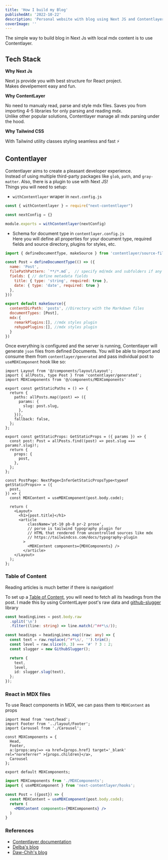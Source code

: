 ```yaml
---
title: 'How I build my Blog'
publishedAt: '2022-10-22'
description: 'Personal website with blog using Next JS and Contentlayer SDK'
coverImage: ''
---
```


The simple way to build blog in Next Js with local mdx content is to use Contentlayer.

## Tech Stack

<blockquote className="with-icons">
  <div className="not-prose mt-2 text-4xl">
    <TechIcons techs={['nextjs', 'tailwindcss', 'contentlayer']} />
  </div>
</blockquote>

**Why Next Js**

Next js provide you with best structure for React project.\
Makes develpement easy and fun.

**Why ContentLayer**

No need to manualy read, parse and style mdx files.
Saves you from importing 4-5 libraries for only parsing and reading mdx.\
Unlike other popular solutions, Contentlayer manage all mdx parsing under the hood.

**Why Tailwind CSS**

With Tailwind utility classes styling seamless and fast ⚡

## Contentlayer


Contentlayer aims to create a pleasant developer experience.\
Instead of using multiple third-party packages like `glob`, `path`, and `gray-matter`.
Also, there is a plugin to use with Next JS!\
Things you will need to setup:

- `withContentlayer` wraper in `next.config.js`

```javascript:next.config.js showLineNumbers
const { withContentlayer } = require("next-contentlayer")

const nextConfig = {}

module.exports = withContentlayer(nextConfig)
```

- Schema for document type in `contentlayer.config.js`\
  Here you will define all properties for your document type, required fields and source directory, plugins for styles, etc.

```javascript:contentlayer.config.js showLineNumbers
import { defineDocumentType, makeSource } from 'contentlayer/source-files'

const Post = defineDocumentType(() => ({
  name: 'Post',
  filePathPattern: `**/*.md`,  // specify md/mdx and subfolders if any
  fields: { // define metadata fields
    title: { type: 'string', required: true },
    date: { type: 'date', required: true }
  },
}))

export default makeSource({
  contentDirPath: 'posts', //Directory with the Markdown files
  documentTypes: [Post],
  mdx:{
    remarkPlugins:[], //mdx styles plugin
    rehypePlugins:[], //mdx styles plugin
  }
})
```
Once everything is configured and the server is running, Contentlayer will generate `json` files
from defined Documents.
You will be able to import and consume them from `contentlayer/generated`
and pass individual post to `useMDXComponent` hook like so:

```typescript:[slug].tsx showLineNumbers
import Layout from '@/components/layout/Layout';
import { allPosts, type Post } from 'contentlayer/generated';
import MDXComponents from '@/components/MDXComponents'

export const getStaticPaths = () => {
  return {
    paths: allPosts.map((post) => ({
      params: {
        slug: post.slug,
      },
    })),
    fallback: false,
  };
};

export const getStaticProps: GetStaticProps = ({ params }) => {
  const post: Post = allPosts.find((post) => post.slug === params?.slug)!;
  return {
    props: {
      post,
    },
  };
};

const PostPage: NextPage<InferGetStaticPropsType<typeof getStaticProps>> = ({
  post,
}) => {
  const MDXContent = useMDXComponent(post.body.code);

  return (
    <Layout>
      <h1>{post.title}</h1>
      <article
          className='pt-10 pb-8 pr-2 prose',
          // porse is tailwind typography plugin for
          // HTML that rendered from uncontrolled sources like mdx
          // https://tailwindcss.com/docs/typography-plugin
        >
          <MDXContent components={MDXComponents} />
        </article>
    </Layout>
  );
};
```

### Table of Content

Reading articles is much better if there is navigation!

To set up a [Table of Content](https://github.com/useinov12/ruslanuseinov.com/blob/main/src/components/content/PostContent.tsx),
you will need to fetch all its headings from the post.
I made this by using ContentLayer post's raw data and
[github-slugger](https://www.npmjs.com/package/github-slugger) library

```typescript showLineNumbers
const headingLines = post.body.raw
  .split('\n')
  .filter((line: string) => line.match(/^##*\s/));

const headings = headingLines.map((raw: any) => {
  const text = raw.replace(/^#*\s/, '').trim();
  const level = raw.slice(0, 3) === '#' ? 3 : 2;
  const slugger = new GithubSlugger();

  return {
    text,
    level,
    id: slugger.slug(text),
  };
});
```

### React in MDX files

To use React components in MDX, we can pass them to `MDXContent` as props

```typescript:MDXComponents showLineNumbers
import Head from 'next/head';
import Footer from '../layout/Footer';
import Carousel from './Carousel';

const MDXComponents = {
  Head,
  Footer,
  a:(props:any)=> <a href={props.href} target='_blank' rel="noreferrer" >{props.children}</a>,
  Carousel
};

export default MDXComponents;
```

```javascript:Post.jsx showLineNumbers
import MDXComponents from './MDXComponents';
import { useMDXComponent } from 'next-contentlayer/hooks';

const Post = ({post}) => {
  const MDXContent = useMDXComponent(post.body.code);
  return (
    <MDXContent components={MDXComponents} />
  )
}
```

### References
- [Contentlayer documentation](https://www.contentlayer.dev/)
- [Delba's blog](https://delba.dev/blog/next-blog-structured-mdx-content-with-contentlayer)
- [Daw-Chih's blog](https://dawchihliou.github.io/articles/build-better-nextjs-static-sites-with-mdx-and-contentlayer)